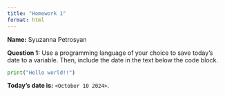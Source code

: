 ```yaml
---
title: "Homework 1"
format: html
---
```


__Name:__ Syuzanna Petrosyan


__Question 1:__ Use a programming language of your choice to save today's date to a variable.
Then, include the date in the text below the code block.

```python
print("Hello world!!")
```

__Today's date is:__ `<October 10 2024>`.
